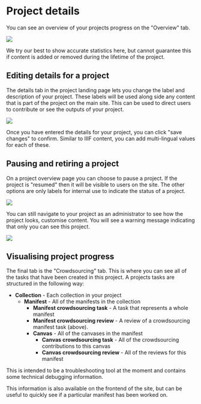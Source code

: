 
# Project details

You can see an overview of your projects progress on the "Overview" tab.

![](</public/assets/image (4).png>)

<Callout type="info">
We try our best to show accurate statistics here, but cannot guarantee this if content is added or removed during the lifetime of the project.
</Callout>

## Editing details for a project

The details tab in the project landing page lets you change the label and description of your project. These labels will be used along side any content that is part of the project on the main site. This can be used to direct users to contribute or see the outputs of your project.

![](</public/assets/Screenshot 2022-03-01 at 10.27.09.png>)

Once you have entered the details for your project, you can click "save changes" to confirm. Similar to IIIF content, you can add multi-lingual values for each of these.


## Pausing and retiring a project

On a project overview page you can choose to pause a project. If the project is "resumed" then it will be visible to users on the site. The other options are only labels for internal use to indicate the status of a project.

![](</public/assets/Screenshot 2021-05-06 at 17.23.14.png>)

You can still navigate to your project as an administrator to see how the project looks, customise content. You will see a warning message indicating that only you can see this project.

![](</public/assets/Screenshot 2021-05-06 at 17.24.39.png>)


## Visualising project progress

The final tab is the "Crowdsourcing" tab. This is where you can see all of the tasks that have been created in this project. A projects tasks are structured in the following way:

* **Collection** - Each collection in your project
  * **Manifest** - All of the manifests in the collection
    * **Manifest crowdsourcing task** - A task that represents a whole manifest
    * **Manifest crowdsourcing review** - A review of a crowdsourcing manifest task (above).
    * **Canvas** - All of the canvases in the manifest
      * **Canvas crowdsourcing task** - All of the crowdsourcing contributions to this canvas
      * **Canvas crowdsourcing review** - All of the reviews for this manifest

<Callout type="warning">
This is intended to be a troubleshooting tool at the moment and contains some technical debugging information.
</Callout>

This information is also available on the frontend of the site, but can be useful to quickly see if a particular manifest has been worked on.
